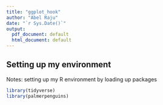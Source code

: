 ---
title: "ggplot_hook"
author: "Abel Raju"
date: "`r Sys.Date()`"
output:
  pdf_document: default
  html_document: default
---
## Setting up my environment

Notes: setting up my R environment by loading up packages

```{r loading packages}
library(tidyverse)
library(palmerpenguins)
```

